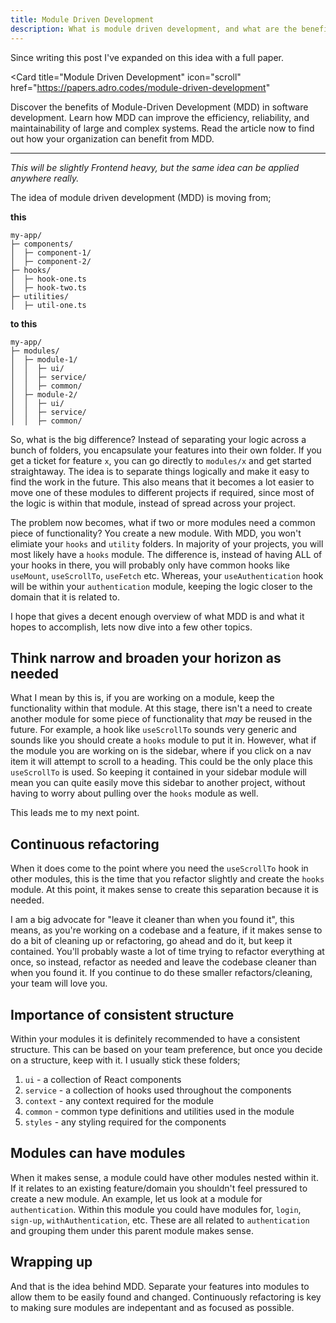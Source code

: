 ```yaml
---
title: Module Driven Development
description: What is module driven development, and what are the benefits of using it.
---
```


Since writing this post I've expanded on this idea with a full paper.

<Card
  title="Module Driven Development"
  icon="scroll"
  href="https://papers.adro.codes/module-driven-development"
>
  Discover the benefits of Module-Driven Development (MDD) in software development. Learn how MDD can improve the efficiency, reliability, and maintainability of large and complex systems. Read the article now to find out how your organization can benefit from MDD.
</Card>

---

_This will be slightly Frontend heavy, but the same idea can be applied anywhere really._

The idea of module driven development (MDD) is moving from;

**this**

```
my-app/
├─ components/
│  ├─ component-1/
│  ├─ component-2/
├─ hooks/
│  ├─ hook-one.ts
│  ├─ hook-two.ts
├─ utilities/
│  ├─ util-one.ts
```

**to this**

```
my-app/
├─ modules/
│  ├─ module-1/
│  │  ├─ ui/
│  │  ├─ service/
│  │  ├─ common/
│  ├─ module-2/
│  │  ├─ ui/
│  │  ├─ service/
│  │  ├─ common/
```

So, what is the big difference? Instead of separating your logic across a bunch of folders, you encapsulate your features into their own folder. If you get a ticket for feature `x`, you can go directly to `modules/x` and get started straightaway. The idea is to separate things logically and make it easy to find the work in the future. This also means that it becomes a lot easier to move one of these modules to different projects if required, since most of the logic is within that module, instead of spread across your project.

The problem now becomes, what if two or more modules need a common piece of functionality? You create a new module. With MDD, you won't elimiate your `hooks` and `utility` folders. In majority of your projects, you will most likely have a `hooks` module. The difference is, instead of having ALL of your hooks in there, you will probably only have common hooks like `useMount`, `useScrollTo`, `useFetch` etc. Whereas, your `useAuthentication` hook will be within your `authentication` module, keeping the logic closer to the domain that it is related to.

I hope that gives a decent enough overview of what MDD is and what it hopes to accomplish, lets now dive into a few other topics.

## Think narrow and broaden your horizon as needed

What I mean by this is, if you are working on a module, keep the functionality within that module. At this stage, there isn't a need to create another module for some piece of functionality that _may_ be reused in the future. For example, a hook like `useScrollTo` sounds very generic and sounds like you should create a `hooks` module to put it in. However, what if the module you are working on is the sidebar, where if you click on a nav item it will attempt to scroll to a heading. This could be the only place this `useScrollTo` is used. So keeping it contained in your sidebar module will mean you can quite easily move this sidebar to another project, without having to worry about pulling over the `hooks` module as well.

This leads me to my next point.

## Continuous refactoring

When it does come to the point where you need the `useScrollTo` hook in other modules, this is the time that you refactor slightly and create the `hooks` module. At this point, it makes sense to create this separation because it is needed.

I am a big advocate for "leave it cleaner than when you found it", this means, as you're working on a codebase and a feature, if it makes sense to do a bit of cleaning up or refactoring, go ahead and do it, but keep it contained. You'll probably waste a lot of time trying to refactor everything at once, so instead, refactor as needed and leave the codebase cleaner than when you found it. If you continue to do these smaller refactors/cleaning, your team will love you.

## Importance of consistent structure

Within your modules it is definitely recommended to have a consistent structure. This can be based on your team preference, but once you decide on a structure, keep with it. I usually stick these folders;

1. `ui` - a collection of React components
1. `service` - a collection of hooks used throughout the components
1. `context` - any context required for the module
1. `common` - common type definitions and utilities used in the module
1. `styles` - any styling required for the components

## Modules can have modules

When it makes sense, a module could have other modules nested within it. If it relates to an existing feature/domain you shouldn't feel pressured to create a new module. An example, let us look at a module for `authentication`. Within this module you could have modules for, `login`, `sign-up`, `withAuthentication`, etc. These are all related to `authentication` and grouping them under this parent module makes sense.

## Wrapping up

And that is the idea behind MDD. Separate your features into modules to allow them to be easily found and changed. Continuously refactoring is key to making sure modules are indepentant and as focused as possible.
